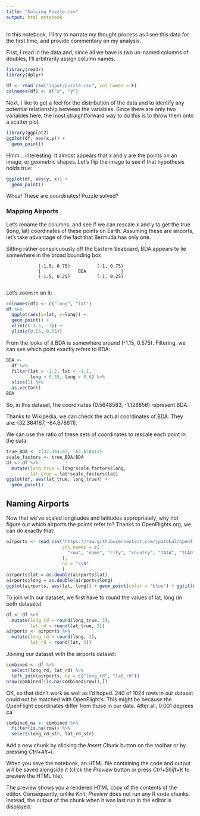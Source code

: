 ```yaml
---
title: "Solving Puzzle.csv"
output: html_notebook
---
```


In this notebook, I'll try to narrate my thought process as I see this data for the first time, and provide commentary on my analysis.

First, I read in the data and, since all we have is two un-named columns of doubles, I'll arbitrarily assign column names.
```r
library(readr)
library(dplyr)

df <- read_csv("input/puzzle.csv", col_names = F)
colnames(df) <- c("x", "y")
```
Next, I like to get a feel for the distribution of the data and to identify any potential relationship between the variables. Since there are only two variables here, the most straightforward way to do this is to throw them onto a scatter plot.
```r
library(ggplot2)
ggplot(df, aes(x,y)) +
  geom_point()
```
Hmm... interesting. It almost appears that x and y are the points on an image, or geometric shapes. Let's flip the image to see if that hypothesis holds true:
```r
ggplot(df, aes(y, x)) +
  geom_point()
```
Whoa! These are coordinates! Puzzle solved?

### Mapping Airports

Let's rename the columns, and see if we can rescale x and y to get the true (long, lat) coordinates of these points on Earth. Assuming these are airports, let's take advantage of the fact that Bermuda has only one.

Sitting rather conspicuously off the Eastern Seaboard, BDA appears to lie somewhere in the broad bounding box

                (-1.5, 0.75)          (-1, 0.75)
                |              BDA             |
                (-1.5, 0.25)          (-1, 0.25)
                
Let's zoom in on it:
```r
colnames(df) <- c("long", "lat")
df %>%
  ggplot(aes(x=lat, y=long)) + 
  geom_point() + 
  xlim(c(-1.5, -1)) +
  ylim(c(0.25, 0.75))
```
From the looks of it BDA is somewhere around (-1.15, 0.575). Filtering, we can see which point exactly refers to BDA:
```r
BDA <- 
  df %>%
  filter(lat > -1.2, lat < -1.1,
         long > 0.55, long < 0.6) %>%
  slice(1) %>%
  as.vector()
BDA
```
So, in this dataset, the coordinates (0.5648583, -1.128856) represent BDA.

Thanks to Wikipedia, we can check the actual coordinates of BDA. They are: (32.364167, -64.678611).

We can use the ratio of these sets of coordinates to rescale each point in the data:
```r
true_BDA <- c(32.364167, -64.678611)
scale_factors <- true_BDA/BDA
df <- df %>%
  mutate(long_true = long*scale_factors$long,
         lat_true = lat*scale_factors$lat)
ggplot(df, aes(lat_true, long_true)) +
  geom_point()
```

## Naming Airports

Now that we've scaled longitudes and latitudes appropriately, why not figure out which airports the points refer to? Thanks to OpenFlights.org, we can do exactly that:

```r
airports <- read_csv("https://raw.githubusercontent.com/jpatokal/openflights/master/data/airports.dat",
                     col_names = c(
                       "row", "name", "city", "country", "IATA", "ICAO", "long", "lat", "altitude", "timezone", "DST", "tz", "type", "source"
                     ),
                     na = "\\N"
                     )
airports$lat = as.double(airports$lat)
airports$long = as.double(airports$long)
ggplot(airports, aes(lat, long)) + geom_point(color = "blue") + ggtitle("All 7543 Airports in the World (per OpenFlights.org)")
```
To join with our dataset, we first have to round the values of lat, long (in both datasets)
```r
df <- df %>%
  mutate(long_rd = round(long_true, 3),
         lat_rd = round(lat_true, 3))
airports <- airports %>%
  mutate(long_rd = round(long, 3),
         lat_rd = round(lat, 3)) 
```
Joining our dataset with the airports dataset:
```r
combined <- df %>%
  select(long_rd, lat_rd) %>%
  left_join(airports, by = c("long_rd", "lat_rd"))
nrow(combined[(is.na(combined$row)),])
```
OK, so that didn't work as well as I'd hoped. 240 of 1024 rows in our dataset could not be matched with OpenFlight's. This might be because the OpenFlight coordinates differ from those in our data. After all, 0.001 degrees ca
```r
combined_na <- combined %>%
  filter(is.na(row)) %>%
  select(long_rd_str, lat_rd_str)
```


Add a new chunk by clicking the *Insert Chunk* button on the toolbar or by pressing *Ctrl+Alt+I*.

When you save the notebook, an HTML file containing the code and output will be saved alongside it (click the *Preview* button or press *Ctrl+Shift+K* to preview the HTML file).

The preview shows you a rendered HTML copy of the contents of the editor. Consequently, unlike *Knit*, *Preview* does not run any R code chunks. Instead, the output of the chunk when it was last run in the editor is displayed.
